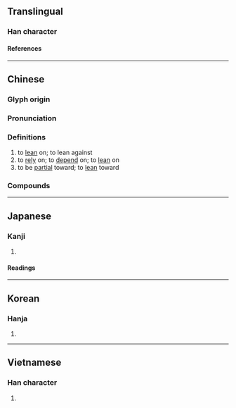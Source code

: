 {{also|徛}}
{{character info}}
==Translingual==

===Han character===
{{Han char|rn=9|rad=人|as=08|sn=10|four=24221|canj=OKMR|ids=⿰亻奇}}

====References====
{{Han ref|kx=0108.050|dkj=00776|dj=0230.010|hdz=10173.010|uh=501A}}

----

==Chinese==
{{zh-forms}}

===Glyph origin===
{{Han etym}}

===Pronunciation===
{{zh-pron
|m=yǐ
|c=ji2
|mn=ml,tw,sg:óa/í
|mn_note=óa - vernacular; í - literary
|mc=y
|oc=y
|ma=
|cat=v
}}

===Definitions===
{{zh-hanzi}}

# to [[lean]] on; to lean against
# to [[rely]] on; to [[depend]] on; to [[lean]] on
# to be [[partial]] toward; to [[lean]] toward

===Compounds===
{{zh-der|倚靠|倚伏|倚勢|倚扉而望|倚重|倚多為勝|倚傍|倚老賣老|倚草附木|倚馬可待|倚翠|倚門之娼|倚馬千言|倚財仗勢|倚閭|倚聲|倚托|倚薄|倚門|偎倚|倚門賣笑|倚兒不當|倚賴|倚勢挾權|偎紅倚翠|徙倚|倚廬|倚歌|不偏不倚|偎香倚玉|倚杖|倚賴性|倚官仗勢|倚門佇望|倚仗|倚恃|倚負|中立不倚|倚官託勢|倚門倚閭|倚門賣俏|倚玉偎香|偏倚|倚閭之望|倚門傍戶|倚翠偎紅|倚瑟|倚強欺弱|倚強凌弱|倚富欺貧|倚天|無偏無倚|挾貴倚勢|相倚為命|禍福倚伏|憑倚|禍福相倚|拔地倚天|松蘿共倚|相倚為彊|狼狽相倚|泰山可倚|毗倚|挾權倚勢|蒹葭倚玉|跛倚}}

{{zh-cat|Intermediate}}

----

==Japanese==

===Kanji===
{{ja-kanji|grade=|rs=人08}}

# {{rfdef|ja|sort=人08}}

====Readings====
{{ja-readings
|on=い, き
|kun=よる, たのむ
|nanori=より
}}

----

==Korean==

===Hanja===
{{ko-hanja|hangeul=[[의]], [[기]]|rv=ui, gi|mr=ŭi, ki}}

# {{rfdef|ko|sort=人08}}

----

==Vietnamese==

===Han character===
{{vi-readings|reading=[[ỷ]], [[ấy]]|rs=人08}}

# {{rfdef|vi}}